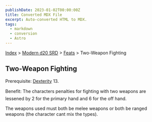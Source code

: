 ```yaml
---
publishDate: 2023-01-02T00:00:00Z
title: Converted MDX File
excerpt: Auto-converted HTML to MDX.
tags:
  - markdown
  - conversion
  - Astro
---
```


[Index](-index) > [Modern d20 SRD](modern-d20-srd-index) > [Feats](modern-d20-srd-feats-index) > Two-Weapon Fighting

## Two-Weapon Fighting

Prerequisite: [Dexterity](modern-d20-srd-basics-ability-scores) 13.

Benefit: The characters penalties for fighting with two weapons are lessened by 2 for the primary hand and 6 for the off hand.

The weapons used must both be melee weapons or both be ranged weapons (the character cant mix the types).
